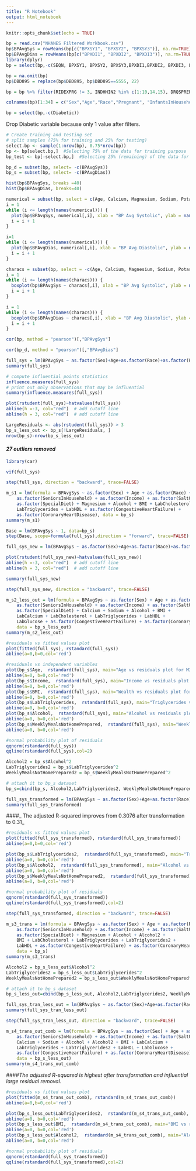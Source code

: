 ---
title: "R Notebook"
output: html_notebook
---

```{r setup, include=FALSE}
knitr::opts_chunk$set(echo = TRUE)
```

```{r load-data, eval=TRUE}
bp = read.csv("NHANES Filtered Workbook.csv")
bp$BPAvgSys = rowMeans(bp[c("BPXSY1", "BPXSY2", "BPXSY3")], na.rm=TRUE)
bp$BPAvgDias = rowMeans(bp[c("BPXDI1", "BPXDI2", "BPXDI3")], na.rm=TRUE)
library(dplyr)
bp = select(bp,-c(SEQN, BPXSY1, BPXSY2, BPXSY3,BPXDI1,BPXDI2, BPXDI3, LBXIN, LBDINSI, LBDLDL, DIQ050, URXPREG,IND235))
```

```{r}
bp = na.omit(bp)
bp$DBD895 = replace(bp$DBD895, bp$DBD895==5555, 22)
```

```{r}
bp = bp %>% filter(RIDEXPRG != 3, INDHHIN2 %in% c(1:10,14,15), DRQSPREP != 9, DRQSDIET != 9, !ALQ130 %in% c(777,999), !DIQ010 %in% c(7,9), !DIQ160 %in% c(7,9), !DBD895 %in% c(7777,9999), !DPQ030 %in% c(7,9), !MCQ080 %in% c(7,9), !MCQ160B %in% c(7,9), !MCQ160C %in% c(7,9), !MCQ160F %in% c(7,9), !PAD680 %in% c(7777,9999), !SMQ020 %in% c(7,9))
```

```{r}
colnames(bp)[1:34] = c("Sex","Age","Race","Pregnant", "InfantsInHousehold", "ChildrenInHousehold", "SeniorsInHousehold", "Income", "SaltUsed", "SpecialDiet", "Calcium","Magnesium","Sodium","Potassium","Alcohol", "Weight","BMI", "Waist", "LabCalcium", "LabCholesterol", "LabTriglycerides", "LabHDL", "LabGlucose", "DailyAlcoholicDrinks", "Diabetic","Prediabetic", "WeeklyMealsNotHomePrepared", "HighBP", "Overweight", "CongestiveHeartFailure", "CoronaryHeartDisease", "Stroke", "SedentaryMins", "SmokedCigarettes")

```

```{r}
bp = select(bp,-c(Diabetic))
```
Drop Diabetic variable because only 1 value after filters.

```{r}
# Create training and testing set
# split samples (75% for training and 25% for testing)
select.bp <- sample(1:nrow(bp), 0.75*nrow(bp))
bp <- bp[select.bp,]  #Selecting 75% of the data for training purpose
bp_test <- bp[-select.bp,]  #Selecting 25% (remaining) of the data for testing purpose
```


```{r}
bp_d = subset(bp, select= -c(BPAvgSys))
bp_s = subset(bp, select= -c(BPAvgDias))
```

```{r}
hist(bp$BPAvgSys, breaks =40)
hist(bp$BPAvgDias, breaks=40)
```


```{r}
numerical = subset(bp, select = c(Age, Calcium, Magnesium, Sodium, Potassium, Alcohol, Weight, BMI, Waist, LabCalcium, LabCholesterol, LabTriglycerides, LabHDL, LabGlucose, DailyAlcoholicDrinks, WeeklyMealsNotHomePrepared, SedentaryMins))
i = 1
while (i <= length(names(numerical))) {
  plot(bp$BPAvgSys, numerical[,i], xlab = "BP Avg Systolic", ylab = names(numerical)[i])
  i = i + 1
}
```

```{r}

i=1
while (i <= length(names(numerical))) {
  plot(bp$BPAvgDias, numerical[,i], xlab = "BP Avg Diastolic", ylab = names(numerical)[i])
  i = i + 1
}

```

```{r}
characs = subset(bp, select = -c(Age, Calcium, Magnesium, Sodium, Potassium, Alcohol, Weight, BMI, Waist, LabCalcium, LabCholesterol, LabTriglycerides, LabHDL, LabGlucose, DailyAlcoholicDrinks, WeeklyMealsNotHomePrepared, SedentaryMins, BPAvgSys, BPAvgDias))
i = 1
while (i <= length(names(characs))) {
  boxplot(bp$BPAvgSys ~ characs[,i], xlab = "BP Avg Systolic", ylab = names(characs)[i])
  i = i + 1
}
```

```{r}
i = 1
while (i <= length(names(characs))) {
  boxplot(bp$BPAvgDias ~ characs[,i], xlab = "BP Avg Diastolic", ylab = names(characs)[i])
  i = i + 1
}
```

```{r}
cor(bp, method = "pearson")[,"BPAvgSys"]
```

```{r}
cor(bp_d, method = "pearson")[,"BPAvgDias"]
```

```{r}
full_sys = lm(BPAvgSys ~ as.factor(Sex)+Age+as.factor(Race)+as.factor(Pregnant)+as.factor(InfantsInHousehold)+as.factor(ChildrenInHousehold)+as.factor(SeniorsInHousehold)+as.factor(Income)+as.factor(SaltUsed)+as.factor(SpecialDiet)+Calcium+Magnesium+Sodium+ Potassium + Alcohol + BMI + Waist + LabCalcium + LabCholesterol + LabTriglycerides + LabHDL + LabGlucose + DailyAlcoholicDrinks + as.factor(Prediabetic) + WeeklyMealsNotHomePrepared + as.factor(HighBP) + as.factor(Overweight) + as.factor(CongestiveHeartFailure)+as.factor(CoronaryHeartDisease)+as.factor(Stroke)+SedentaryMins + as.factor(SmokedCigarettes), data=bp_s)
summary(full_sys)
```

```{r influencial, eval=TRUE}
# compute influential points statistics
influence.measures(full_sys)
# print out only observations that may be influential 
summary(influence.measures(full_sys))

plot(rstudent(full_sys)~hatvalues(full_sys))
abline(h =-3, col="red")  # add cutoff line
abline(h = 3, col="red")  # add cutoff line

LargeResiduals <- abs(rstudent(full_sys)) > 3
bp_s_less_out <- bp_s[!LargeResiduals, ]
nrow(bp_s)-nrow(bp_s_less_out)
```
#### _27 outliers removed_


```{r}
library(car)
```
```{r}
vif(full_sys)
```

```{r}
step(full_sys, direction = "backward", trace=FALSE)
```

```{r}
m_s1 = lm(formula = BPAvgSys ~ as.factor(Sex) + Age + as.factor(Race) + 
    as.factor(SeniorsInHousehold) + as.factor(Income) + as.factor(SaltUsed) + 
    as.factor(SpecialDiet) + Magnesium + Alcohol + BMI + LabCholesterol + 
    LabTriglycerides + LabHDL + as.factor(CongestiveHeartFailure) + 
    as.factor(CoronaryHeartDisease), data = bp_s)
summary(m_s1)
```

```{r}
Base = lm(BPAvgSys ~ 1, data=bp_s)
step(Base, scope=formula(full_sys),direction = "forward", trace=FALSE)
```


```{r influencial removed model, eval=TRUE}
full_sys_new = lm(BPAvgSys ~ as.factor(Sex)+Age+as.factor(Race)+as.factor(Pregnant)+as.factor(InfantsInHousehold)+as.factor(ChildrenInHousehold)+as.factor(SeniorsInHousehold)+as.factor(Income)+as.factor(SaltUsed)+as.factor(SpecialDiet)+Calcium+Magnesium+Sodium+ Potassium + Alcohol + BMI + Waist + LabCalcium + LabCholesterol + LabTriglycerides + LabHDL + LabGlucose + DailyAlcoholicDrinks + as.factor(Prediabetic) + WeeklyMealsNotHomePrepared + as.factor(HighBP) + as.factor(Overweight) + as.factor(CongestiveHeartFailure)+as.factor(CoronaryHeartDisease)+as.factor(Stroke)+SedentaryMins + as.factor(SmokedCigarettes), data=bp_s_less_out)

plot(rstudent(full_sys_new)~hatvalues(full_sys_new))
abline(h =-3, col="red")  # add cutoff line
abline(h = 3, col="red")  # add cutoff line
```

```{r summary full_sys_new, eval=TRUE}
summary(full_sys_new)
```

```{r stepwise influencial removed , eval=TRUE}
step(full_sys_new, direction = "backward", trace=FALSE)
```

```{r stepwise influencial removed model, eval=TRUE}
m_s2_less_out = lm(formula = BPAvgSys ~ as.factor(Sex) + Age + as.factor(Race) + 
    as.factor(SeniorsInHousehold) + as.factor(Income) + as.factor(SaltUsed) + 
    as.factor(SpecialDiet) + Calcium + Sodium + Alcohol + BMI + 
    LabCalcium + LabCholesterol + LabTriglycerides + LabHDL + 
    LabGlucose + as.factor(CongestiveHeartFailure) + as.factor(CoronaryHeartDisease), 
    data = bp_s_less_out)
summary(m_s2_less_out)
```
```{r residual-assumptions, eval=TRUE}
#residuals vs fitted values plot
plot(fitted(full_sys), rstandard(full_sys))
abline(a=0,b=0,col='red')

#residuals vs independent variables
plot(bp_s$Age,  rstandard(full_sys), main="Age vs residuals plot for M2")
abline(a=0, b=0,col='red')
plot(bp_s$Income,  rstandard(full_sys), main="Income vs residuals plot for M2")
abline(a=0, b=0,col='red')
plot(bp_s$BMI,  rstandard(full_sys), main="Wealth vs residuals plot for M2")
abline(a=0, b=0,col='red')
plot(bp_s$LabTriglycerides,  rstandard(full_sys), main="Triglycerides vs residuals plot for M2")
abline(a=0, b=0,col='red')
plot(bp_s$Alcohol,  rstandard(full_sys), main="Alcohol vs residuals plot for M2")
abline(a=0, b=0,col='red')
plot(bp_s$WeeklyMealsNotHomePrepared,  rstandard(full_sys), main="WeeklyMealsNotHomePrepared vs residuals plot for M2")
abline(a=0, b=0,col='red')

#normal probability plot of residuals
qqnorm(rstandard(full_sys))
qqline(rstandard(full_sys),col=2)
```

```{r squared model, eval=TRUE}

Alcohol2 = bp_s$Alcohol^2
LabTriglycerides2 = bp_s$LabTriglycerides^2
WeeklyMealsNotHomePrepared2 = bp_s$WeeklyMealsNotHomePrepared^2

# attach it to bp_s dataset
bp_s=cbind(bp_s, Alcohol2,LabTriglycerides2, WeeklyMealsNotHomePrepared2)

full_sys_transformed = lm(BPAvgSys ~ as.factor(Sex)+Age+as.factor(Race)+as.factor(Pregnant)+as.factor(InfantsInHousehold)+as.factor(ChildrenInHousehold)+as.factor(SeniorsInHousehold)+as.factor(Income)+as.factor(SaltUsed)+as.factor(SpecialDiet)+Calcium+Magnesium+Sodium+ Potassium + Alcohol + Alcohol2 + BMI + Waist + LabCalcium + LabCholesterol + LabTriglycerides+ LabTriglycerides2 + LabHDL + LabGlucose + DailyAlcoholicDrinks + as.factor(Prediabetic) + WeeklyMealsNotHomePrepared + WeeklyMealsNotHomePrepared2 + as.factor(HighBP) + as.factor(Overweight) + as.factor(CongestiveHeartFailure)+as.factor(CoronaryHeartDisease)+as.factor(Stroke)+SedentaryMins + as.factor(SmokedCigarettes), data=bp_s)
summary(full_sys_transformed)
```
####_ The adjusted R-squared improves from 0.3076 after transformation to 0.31_

```{r residual-assumptions after transform, eval=TRUE}
#residuals vs fitted values plot
plot(fitted(full_sys_transformed), rstandard(full_sys_transformed))
abline(a=0,b=0,col='red')

plot(bp_s$LabTriglycerides2,  rstandard(full_sys_transformed), main="Triglycerides vs residuals plot for M2")
abline(a=0, b=0,col='red')
plot(bp_s$Alcohol2,  rstandard(full_sys_transformed), main="Alcohol vs residuals plot for M2")
abline(a=0, b=0,col='red')
plot(bp_s$WeeklyMealsNotHomePrepared2,  rstandard(full_sys_transformed), main="WeeklyMealsNotHomePrepared vs residuals plot for M2")
abline(a=0, b=0,col='red')

#normal probability plot of residuals
qqnorm(rstandard(full_sys_transformed))
qqline(rstandard(full_sys_transformed),col=2)
```
```{r stepwise transformed , eval=TRUE}
step(full_sys_transformed, direction = "backward", trace=FALSE)
```

```{r stepwise squared model, eval=TRUE}
m_s3_trans = lm(formula = BPAvgSys ~ as.factor(Sex) + Age + as.factor(Race) + 
    as.factor(SeniorsInHousehold) + as.factor(Income) + as.factor(SaltUsed) + 
    as.factor(SpecialDiet) + Magnesium + Alcohol + Alcohol2 + 
    BMI + LabCholesterol + LabTriglycerides + LabTriglycerides2 + 
    LabHDL + as.factor(CongestiveHeartFailure) + as.factor(CoronaryHeartDisease), 
    data = bp_s)
summary(m_s3_trans)
```

```{r transformed and less residual, eval=TRUE}
Alcohol2 = bp_s_less_out$Alcohol^2
LabTriglycerides2 = bp_s_less_out$LabTriglycerides^2
WeeklyMealsNotHomePrepared2 = bp_s_less_out$WeeklyMealsNotHomePrepared^2

# attach it to bp_s dataset
bp_s_less_out=cbind(bp_s_less_out, Alcohol2,LabTriglycerides2, WeeklyMealsNotHomePrepared2)

full_sys_tran_less_out = lm(BPAvgSys ~ as.factor(Sex)+Age+as.factor(Race)+as.factor(Pregnant)+as.factor(InfantsInHousehold)+as.factor(ChildrenInHousehold)+as.factor(SeniorsInHousehold)+as.factor(Income)+as.factor(SaltUsed)+as.factor(SpecialDiet)+Calcium+Magnesium+Sodium+ Potassium + Alcohol + Alcohol2 + BMI + Waist + LabCalcium + LabCholesterol + LabTriglycerides+ LabTriglycerides2 + LabHDL + LabGlucose + DailyAlcoholicDrinks + as.factor(Prediabetic) + WeeklyMealsNotHomePrepared + WeeklyMealsNotHomePrepared2 + as.factor(HighBP) + as.factor(Overweight) + as.factor(CongestiveHeartFailure)+as.factor(CoronaryHeartDisease)+as.factor(Stroke)+SedentaryMins + as.factor(SmokedCigarettes), data=bp_s_less_out)
summary(full_sys_tran_less_out)
```

```{r stepwise transformed and oulier removed, eval=TRUE}
step(full_sys_tran_less_out, direction = "backward", trace=FALSE)
```
```{r stepwise transformed and oulier removed model, eval=TRUE}
m_s4_trans_out_comb = lm(formula = BPAvgSys ~ as.factor(Sex) + Age + as.factor(Race) + 
    as.factor(SeniorsInHousehold) + as.factor(Income) + as.factor(SaltUsed) + 
    Calcium + Sodium + Alcohol + Alcohol2 + BMI + LabCalcium + 
    LabTriglycerides + LabTriglycerides2 + LabHDL + LabGlucose + 
    as.factor(CongestiveHeartFailure) + as.factor(CoronaryHeartDisease), 
    data = bp_s_less_out)
summary(m_s4_trans_out_comb)
```

####_The adjusted R-squared is highest after transformation and influential large residual removal._

```{r residual-assumptions after transform and large residual removal, eval=TRUE}
#residuals vs fitted values plot
plot(fitted(m_s4_trans_out_comb), rstandard(m_s4_trans_out_comb))
abline(a=0,b=0,col='red')

plot(bp_s_less_out$LabTriglycerides2,  rstandard(m_s4_trans_out_comb), main="Triglycerides vs residuals plot for M2")
abline(a=0, b=0,col='red')
plot(bp_s_less_out$BMI,  rstandard(m_s4_trans_out_comb), main="BMI vs residuals plot for M2")
abline(a=0, b=0,col='red')
plot(bp_s_less_out$Alcohol2,  rstandard(m_s4_trans_out_comb), main="Alcohol vs residuals plot for M2")
abline(a=0, b=0,col='red')

#normal probability plot of residuals
qqnorm(rstandard(full_sys_transformed))
qqline(rstandard(full_sys_transformed),col=2)
```
